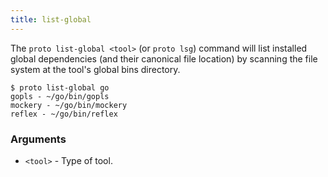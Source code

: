 ```yaml
---
title: list-global
---
```


The `proto list-global <tool>` (or `proto lsg`) command will list installed global dependencies (and
their canonical file location) by scanning the file system at the tool's global bins directory.

```shell
$ proto list-global go
gopls - ~/go/bin/gopls
mockery - ~/go/bin/mockery
reflex - ~/go/bin/reflex
```

### Arguments

- `<tool>` - Type of tool.
